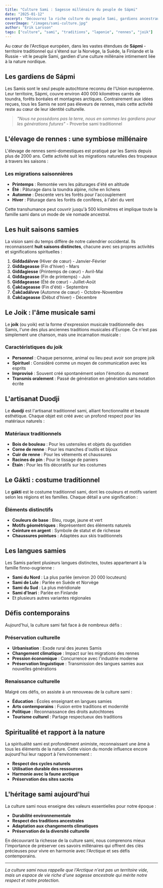 ```yaml
---
title: "Culture Sami : Sagesse millénaire du peuple de Sápmi"
date: "2025-01-12"
excerpt: "Découvrez la riche culture du peuple Sami, gardiens ancestraux de l'Arctique européen et de la Laponie, leurs traditions d'élevage de rennes et leur art de vivre en harmonie avec la nature nordique."
coverImage: "/images/sami-culture.jpg"
author: "Erik Larsson"
tags: ["culture", "sami", "traditions", "laponie", "rennes", "joik"]
---
```


Au cœur de l'Arctique européen, dans les vastes étendues de **Sápmi** - territoire traditionnel qui s'étend sur la Norvège, la Suède, la Finlande et la Russie - vit le peuple Sami, gardien d'une culture millénaire intimement liée à la nature nordique.

## Les gardiens de Sápmi

Les Samis sont le seul peuple autochtone reconnu de l'Union européenne. Leur territoire, Sápmi, couvre environ 400 000 kilomètres carrés de toundra, forêts boréales et montagnes arctiques. Contrairement aux idées reçues, tous les Samis ne sont pas éleveurs de rennes, mais cette activité reste au cœur de leur identité culturelle.

> *"Nous ne possédons pas la terre, nous en sommes les gardiens pour les générations futures"* - Proverbe sami traditionnel

## L'élevage de rennes : une symbiose millénaire

L'élevage de rennes semi-domestiques est pratiqué par les Samis depuis plus de 2000 ans. Cette activité suit les migrations naturelles des troupeaux à travers les saisons :

### Les migrations saisonnières

- **Printemps** : Remontée vers les pâturages d'été en altitude
- **Été** : Pâturage dans la toundra alpine, riche en lichens
- **Automne** : Descente vers les forêts pour l'accouplement
- **Hiver** : Pâturage dans les forêts de conifères, à l'abri du vent

Cette transhumance peut couvrir jusqu'à 500 kilomètres et implique toute la famille sami dans un mode de vie nomade ancestral.

## Les huit saisons samies

La vision sami du temps diffère de notre calendrier occidental. Ils reconnaissent **huit saisons distinctes**, chacune avec ses propres activités et significations spirituelles :

1. **Giđđadálvve** (Hiver de cœur) - Janvier-Février
2. **Giđđageasse** (Fin d'hiver) - Mars
3. **Giđđagiesse** (Printemps de cœur) - Avril-Mai
4. **Giđđageasse** (Fin de printemps) - Juin
5. **Giđđageasse** (Été de cœur) - Juillet-Août
6. **Čakčageasse** (Fin d'été) - Septembre
7. **Čakčadálvve** (Automne de cœur) - Octobre-Novembre
8. **Čakčageasse** (Début d'hiver) - Décembre

## Le Joik : l'âme musicale sami

Le **joik** (ou yoik) est la forme d'expression musicale traditionnelle des Samis, l'une des plus anciennes traditions musicales d'Europe. Ce n'est pas simplement une chanson, mais une incarnation musicale :

### Caractéristiques du joik

- **Personnel** : Chaque personne, animal ou lieu peut avoir son propre joik
- **Spirituel** : Considéré comme un moyen de communication avec les esprits
- **Improvisé** : Souvent créé spontanément selon l'émotion du moment
- **Transmis oralement** : Passé de génération en génération sans notation écrite

## L'artisanat Duodji

Le **duodji** est l'artisanat traditionnel sami, alliant fonctionnalité et beauté esthétique. Chaque objet est créé avec un profond respect pour les matériaux naturels :

### Matériaux traditionnels

- **Bois de bouleau** : Pour les ustensiles et objets du quotidien
- **Corne de renne** : Pour les manches d'outils et bijoux
- **Cuir de renne** : Pour les vêtements et chaussures
- **Racines de pin** : Pour le tissage de paniers
- **Étain** : Pour les fils décoratifs sur les costumes

## Le Gákti : costume traditionnel

Le **gákti** est le costume traditionnel sami, dont les couleurs et motifs varient selon les régions et les familles. Chaque détail a une signification :

### Éléments distinctifs

- **Couleurs de base** : Bleu, rouge, jaune et vert
- **Motifs géométriques** : Représentent des éléments naturels
- **Ceinture en argent** : Symbole de statut et de richesse
- **Chaussures pointues** : Adaptées aux skis traditionnels

## Les langues samies

Les Samis parlent plusieurs langues distinctes, toutes appartenant à la famille finno-ougrienne :

- **Sami du Nord** : La plus parlée (environ 20 000 locuteurs)
- **Sami de Lule** : Parlée en Suède et Norvège
- **Sami du Sud** : La plus méridionale
- **Sami d'Inari** : Parlée en Finlande
- Et plusieurs autres variantes régionales

## Défis contemporains

Aujourd'hui, la culture sami fait face à de nombreux défis :

### Préservation culturelle

- **Urbanisation** : Exode rural des jeunes Samis
- **Changement climatique** : Impact sur les migrations des rennes
- **Pression économique** : Concurrence avec l'industrie moderne
- **Préservation linguistique** : Transmission des langues samies aux nouvelles générations

### Renaissance culturelle

Malgré ces défis, on assiste à un renouveau de la culture sami :

- **Éducation** : Écoles enseignant en langues samies
- **Arts contemporains** : Fusion entre traditions et modernité
- **Politique** : Reconnaissance des droits autochtones
- **Tourisme culturel** : Partage respectueux des traditions

## Spiritualité et rapport à la nature

La spiritualité sami est profondément animiste, reconnaissant une âme à tous les éléments de la nature. Cette vision du monde influence encore aujourd'hui leur rapport à l'environnement :

- **Respect des cycles naturels**
- **Utilisation durable des ressources**
- **Harmonie avec la faune arctique**
- **Préservation des sites sacrés**

## L'héritage sami aujourd'hui

La culture sami nous enseigne des valeurs essentielles pour notre époque :

- **Durabilité environnementale**
- **Respect des traditions ancestrales**
- **Adaptation aux changements climatiques**
- **Préservation de la diversité culturelle**

En découvrant la richesse de la culture sami, nous comprenons mieux l'importance de préserver ces savoirs millénaires qui offrent des clés précieuses pour vivre en harmonie avec l'Arctique et ses défis contemporains.

---

*La culture sami nous rappelle que l'Arctique n'est pas un territoire vide, mais un espace de vie riche d'une sagesse ancestrale qui mérite notre respect et notre protection.*

